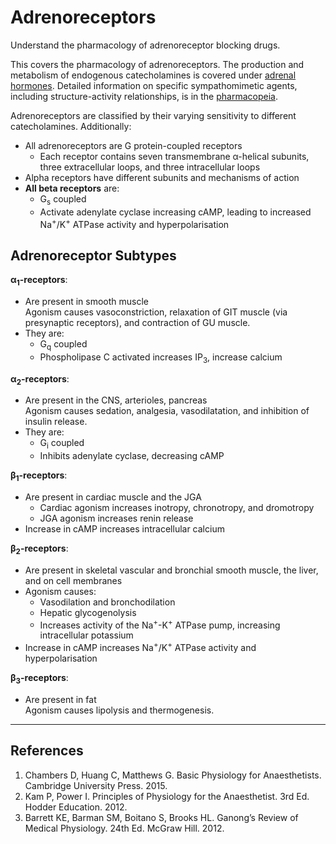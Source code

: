 # Adrenoreceptors

:::CICM
Understand the pharmacology of adrenoreceptor blocking drugs.
:::

::: column-margin
This covers the pharmacology of adrenoreceptors. The production and metabolism of endogenous catecholamines is covered under [adrenal hormones](adrenal-hormones.md). Detailed information on specific sympathomimetic agents, including structure-activity relationships, is in the [pharmacopeia](adrenergic_drugs.md).
:::

Adrenoreceptors are classified by their varying sensitivity to different catecholamines. Additionally:

* All adrenoreceptors are G protein-coupled receptors
    * Each receptor contains seven transmembrane α-helical subunits, three extracellular loops, and three intracellular loops
* Alpha receptors have different subunits and mechanisms of action
* **All beta receptors** are:
    * G~s~ coupled
    * Activate adenylate cyclase increasing cAMP, leading to increased Na^+^/K^+^ ATPase activity and hyperpolarisation


## Adrenoreceptor Subtypes

**α~1~-receptors**:

* Are present in smooth muscle\
Agonism causes vasoconstriction, relaxation of GIT muscle (via presynaptic receptors), and contraction of GU muscle.
* They are:
    * G~q~ coupled
    * Phospholipase C activated increases IP~3~, increase calcium

**α~2~-receptors**:

* Are present in the CNS, arterioles, pancreas\
Agonism causes sedation, analgesia, vasodilatation, and inhibition of insulin release.
* They are:
    * G~i~ coupled
    * Inhibits adenylate cyclase, decreasing cAMP

**β~1~-receptors**:

* Are present in cardiac muscle and the JGA
    * Cardiac agonism increases inotropy, chronotropy, and dromotropy
    * JGA agonism increases renin release
* Increase in cAMP increases intracellular calcium

**β~2~-receptors**:

* Are present in skeletal vascular and bronchial smooth muscle, the liver, and on cell membranes\
* Agonism causes:
    * Vasodilation and bronchodilation
    * Hepatic glycogenolysis
    * Increases activity of the Na^+^-K^+^ ATPase pump, increasing intracellular potassium
* Increase in cAMP increases Na^+^/K^+^ ATPase activity and hyperpolarisation

**β~3~-receptors**:

* Are present in fat\
Agonism causes lipolysis and thermogenesis.

---

## References

1. Chambers D, Huang C, Matthews G. Basic Physiology for Anaesthetists. Cambridge University Press. 2015.
2. Kam P, Power I. Principles of Physiology for the Anaesthetist. 3rd Ed. Hodder Education. 2012.
3. Barrett KE, Barman SM, Boitano S, Brooks HL. Ganong's Review of Medical Physiology. 24th Ed. McGraw Hill. 2012.